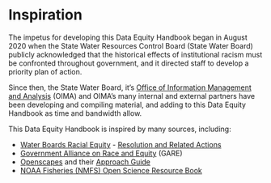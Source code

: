 # Inspiration

The impetus for developing this Data Equity Handbook began in August 2020 when the State Water Resources Control Board (State Water Board) publicly acknowledged that the historical effects of institutional racism must be confronted throughout government, and it directed staff to develop a priority plan of action.

Since then, the State Water Board, it's [Office of Information Management and Analysis](https://www.waterboards.ca.gov/resources/oima/) (OIMA) and OIMA's many internal and external partners have been developing and compiling material, and adding to this Data Equity Handbook as time and bandwidth allow.

This Data Equity Handbook is inspired by many sources, including:

-   [Water Boards Racial Equity](https://www.waterboards.ca.gov/racial_equity/) - [Resolution and Related Actions](https://www.waterboards.ca.gov/racial_equity/resolution-and-actions.html)
-   [Government Alliance on Race and Equity](https://www.racialequityalliance.org/home) (GARE)
-   [Openscapes](https://www.openscapes.org/) and their [Approach Guide](https://openscapes.github.io/approach-guide/)
-   [NOAA Fisheries (NMFS) Open Science Resource Book](https://nmfs-opensci.github.io/ResourceBook/)
